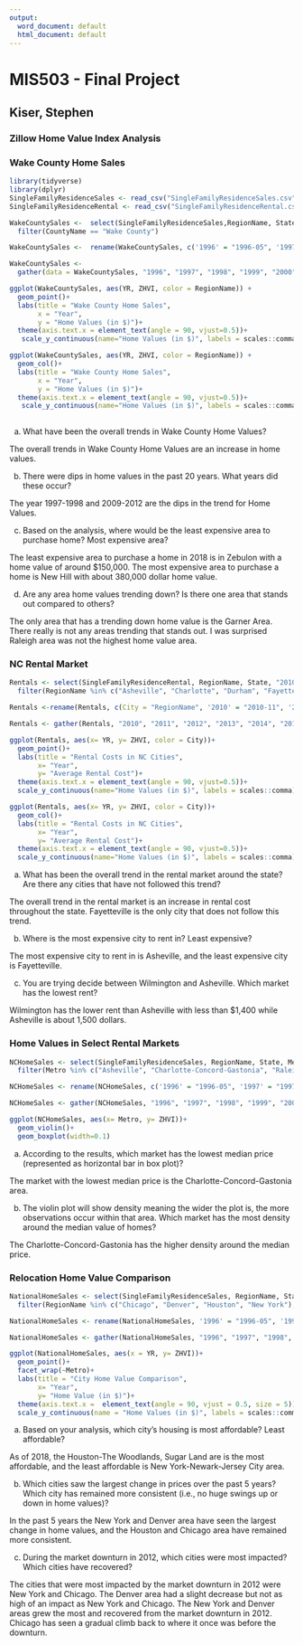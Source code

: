 ---
output:
  word_document: default
  html_document: default
---
# MIS503 - Final Project
## Kiser, Stephen
### Zillow Home Value Index Analysis

### Wake County Home Sales
```{r Loading in}
library(tidyverse)
library(dplyr)
SingleFamilyResidenceSales <- read_csv("SingleFamilyResidenceSales.csv")
SingleFamilyResidenceRental <- read_csv("SingleFamilyResidenceRental.csv")
```

```{r Wake County Sales}
WakeCountySales <-  select(SingleFamilyResidenceSales,RegionName, State, CountyName,Metro, "1996-05", "1997-05", "1998-05", "1999-05", "2000-05", "2001-05", "2002-05", "2003-05", "2004-05", "2005-05", "2006-05", "2007-05", "2008-05", "2009-05", "2010-05", "2011-05", "2012-05", "2013-05", "2014-05", "2015-05", "2016-05", "2017-05", "2018-05") %>%
  filter(CountyName == "Wake County")

WakeCountySales <-  rename(WakeCountySales, c('1996' = "1996-05", '1997' = "1997-05", '1998' = "1998-05", '1999' = "1999-05", '2000' = "2000-05", '2001' = "2001-05", '2002' = "2002-05", '2003' = "2003-05", '2004' = "2004-05", '2005' = "2005-05", '2006' = "2006-05", '2007' = "2007-05", '2008' = "2008-05", '2009' = "2009-05", '2010' = "2010-05", '2011' = "2011-05", '2012' = "2012-05", '2013' = "2013-05", '2014' = "2014-05", '2015' = "2015-05", '2016' = "2016-05", '2017' = "2017-05", '2018' = "2018-05"))

WakeCountySales <-
  gather(data = WakeCountySales, "1996", "1997", "1998", "1999", "2000", "2001", "2002", "2003", "2004", "2005", "2006", "2007", "2008", "2009", "2010", "2011", "2012", "2013", "2014", "2015", "2016", "2017", "2018", key = "YR", value = "ZHVI")

ggplot(WakeCountySales, aes(YR, ZHVI, color = RegionName)) +
  geom_point()+
  labs(title = "Wake County Home Sales",
       x = "Year",
       y = "Home Values (in $)")+
  theme(axis.text.x = element_text(angle = 90, vjust=0.5))+
   scale_y_continuous(name="Home Values (in $)", labels = scales::comma)

ggplot(WakeCountySales, aes(YR, ZHVI, color = RegionName)) +
  geom_col()+
  labs(title = "Wake County Home Sales",
       x = "Year",
       y = "Home Values (in $)")+
  theme(axis.text.x = element_text(angle = 90, vjust=0.5))+
   scale_y_continuous(name="Home Values (in $)", labels = scales::comma)
                          
```

a. What have been the overall trends in Wake County Home Values?

The overall trends in Wake County Home Values are an increase in home values.

b. There were dips in home values in the past 20 years. What years did these occur?

The year 1997-1998 and 2009-2012 are the dips in the trend for Home Values.  

c. Based on the analysis, where would be the least expensive area to purchase home? Most expensive area?

The least expensive area to purchase a home in 2018 is in Zebulon with a home value of around $150,000. The most expensive area to purchase a home is New Hill with about 380,000 dollar home value.

d. Are any area home values trending down? Is there one area that stands out compared to others? 

The only area that has a trending down home value is the Garner Area.  There really is not any areas trending that stands out.  I was surprised Raleigh area was not the highest home value area.

### NC Rental Market
```{r Exercise 2}
Rentals <- select(SingleFamilyResidenceRental, RegionName, State, "2010-11", "2011-11", "2012-11", "2013-11", "2014-11", "2015-11", "2016-11", "2017-11", "2018-10") %>%
  filter(RegionName %in% c("Asheville", "Charlotte", "Durham", "Fayetteville", "Raleigh", "Wilmington"), State == "NC")

Rentals <-rename(Rentals, c(City = "RegionName", '2010' = "2010-11", '2011' = "2011-11", '2012' = "2012-11", '2013' = "2013-11", '2014' = "2014-11", '2015' = "2015-11", '2016' = "2016-11", '2017' = "2017-11", '2018' = "2018-10"))

Rentals <- gather(Rentals, "2010", "2011", "2012", "2013", "2014", "2015", "2016", "2017", "2018", key = 'YR', value = 'ZHVI')

ggplot(Rentals, aes(x= YR, y= ZHVI, color = City))+
  geom_point()+
  labs(title = "Rental Costs in NC Cities",
       x= "Year",
       y= "Average Rental Cost")+
  theme(axis.text.x = element_text(angle = 90, vjust=0.5))+
  scale_y_continuous(name="Home Values (in $)", labels = scales::comma)

ggplot(Rentals, aes(x= YR, y= ZHVI, color = City))+
  geom_col()+
  labs(title = "Rental Costs in NC Cities",
       x= "Year",
       y= "Average Rental Cost")+
  theme(axis.text.x = element_text(angle = 90, vjust=0.5))+
  scale_y_continuous(name="Home Values (in $)", labels = scales::comma)

```

a. What has been the overall trend in the rental market around the state? Are there any cities that have not followed this trend?

The overall trend in the rental market is an increase in rental cost throughout the state.  Fayetteville is the only city that does not follow this trend.

b. Where is the most expensive city to rent in? Least expensive?

The most expensive city to rent in is Asheville, and the least expensive city is Fayetteville.

c. You are trying decide between Wilmington and Asheville. Which market has the lowest rent?

Wilmington has the lower rent than Asheville with less than $1,400 while Asheville is about 1,500 dollars.

### Home Values in Select Rental Markets

```{r Exercise 3}
NCHomeSales <- select(SingleFamilyResidenceSales, RegionName, State, Metro, "1996-05", "1997-05", "1998-05", "1999-05", "2000-05", "2001-05", "2002-05", "2003-05", "2004-05", "2005-05", "2006-05", "2007-05", "2008-05", "2009-05", "2010-05", "2011-05", "2012-05", "2013-05", "2014-05", "2015-05", "2016-05", "2017-05", "2018-05") %>%
  filter(Metro %in% c("Asheville", "Charlotte-Concord-Gastonia", "Raleigh", "Wilmington"), State == "NC")

NCHomeSales <- rename(NCHomeSales, c('1996' = "1996-05", '1997' = "1997-05", '1998' = "1998-05", '1999' = "1999-05", '2000' = "2000-05", '2001' = "2001-05", '2002' = "2002-05", '2003' = "2003-05", '2004' = "2004-05", '2005' = "2005-05", '2006' = "2006-05", '2007' = "2007-05", '2008' = "2008-05", '2009' = "2009-05", '2010' = "2010-05", '2011' = "2011-05", '2012' = "2012-05", '2013' = "2013-05", '2014' = "2014-05", '2015' = "2015-05", '2016' = "2016-05", '2017' = "2017-05", '2018' = "2018-05"))

NCHomeSales <- gather(NCHomeSales, "1996", "1997", "1998", "1999", "2000", "2001", "2002", "2003", "2004", "2005", "2006", "2007", "2008", "2009", "2010", key = "YR", value = "ZHVI")

ggplot(NCHomeSales, aes(x= Metro, y= ZHVI))+
  geom_violin()+
  geom_boxplot(width=0.1)
```

a. According to the results, which market has the lowest median price (represented as horizontal bar in box plot)? 

The market with the lowest median price is the Charlotte-Concord-Gastonia area.


b. The violin plot will show density meaning the wider the plot is, the more observations occur within that area. Which market has the most density around the median value of homes?

The Charlotte-Concord-Gastonia has the higher density around the median price.

### Relocation Home Value Comparison

```{r Exercise 4}
NationalHomeSales <- select(SingleFamilyResidenceSales, RegionName, State, Metro, "1996-05", "1997-05", "1998-05", "1999-05", "2000-05", "2001-05", "2002-05", "2003-05", "2004-05", "2005-05", "2006-05", "2007-05", "2008-05", "2009-05", "2010-05", "2011-05", "2012-05", "2013-05", "2014-05", "2015-05", "2016-05", "2017-05", "2018-05")%>%
  filter(RegionName %in% c("Chicago", "Denver", "Houston", "New York"), State %in% c("IL", "CO", "TX", "NY"))

NationalHomeSales <- rename(NationalHomeSales, '1996' = "1996-05", '1997' = "1997-05", '1998' = "1998-05", '1999' = "1999-05", '2000' = "2000-05", '2001' = "2001-05", '2002' = "2002-05", '2003' = "2003-05", '2004' = "2004-05", '2005' = "2005-05", '2006' = "2006-05", '2007' = "2007-05", '2008' = "2008-05", '2009' = "2009-05", '2010' = "2010-05", '2011' = "2011-05", '2012' = "2012-05", '2013' = "2013-05", '2014' = "2014-05", '2015' = "2015-05", '2016' = "2016-05", '2017' = "2017-05", '2018' = "2018-05")

NationalHomeSales <- gather(NationalHomeSales, "1996", "1997", "1998", "1999", "2000", "2001", "2002", "2003", "2004", "2005", "2006", "2007", "2008", "2009", "2010", "2011", "2012", "2013", "2014", "2015", "2016", "2017", "2018", key = "YR", value = "ZHVI")

ggplot(NationalHomeSales, aes(x = YR, y= ZHVI))+
  geom_point()+
  facet_wrap(~Metro)+
  labs(title = "City Home Value Comparison",
       x= "Year",
       y= "Home Value (in $)")+
  theme(axis.text.x =  element_text(angle = 90, vjust = 0.5, size = 5))+
  scale_y_continuous(name = "Home Values (in $)", labels = scales::comma)


```

a. Based on your analysis, which city’s housing is most affordable? Least affordable? 

As of 2018, the Houston-The Woodlands, Sugar Land are is the most affordable, and the least affordable is New York-Newark-Jersey City area.

b. Which cities saw the largest change in prices over the past 5 years? Which city has remained more consistent (i.e., no huge swings up or down in home values)? 

In the past 5 years the New York and Denver area have seen the largest change in home values, and the Houston and Chicago area have remained more consistent.

c. During the market downturn in 2012, which cities were most impacted?  Which cities have recovered?

The cities that were most impacted by the market downturn in 2012 were New York and Chicago.  The Denver area had a slight decrease but not as high of an impact as New York and Chicago.  The New York and Denver areas grew the most and recovered from the market downturn in 2012.  Chicago has seen a gradual climb back to where it once was before the downturn.